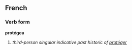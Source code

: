 ==French==
===Verb form===
'''protégea'''

# ''third-person singular indicative past historic of [[protéger]]''